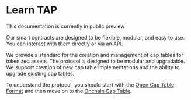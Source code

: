 
# Learn TAP

<Callout emoji="⏳">This documentation is currently in public preview</Callout>

Our smart contracts are designed to be flexible, modular, and easy to use. You can interact with them directly or via an API.

We provide a standard for the creation and management of cap tables for tokenized assets. The protocol is designed to be modular and upgradable. We support creation of new cap table implementations and the ability to upgrade existing cap tables.

To understand the protocol, you should start with the [Open Cap Table Format](/protocol/tap-ocf) and then move on to the [Onchain Cap Table](/protocol/tap-cap-table).

<Cards>
  <Card title="Open Cap Table Format" href="/protocol/tap-ocf"/>
	<Card title="Onchain Cap Table" href="/protocol/tap-cap-table" />
</Cards>